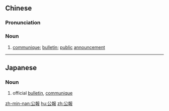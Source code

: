{{also|公报}}
==Chinese==
{{zh-forms|s=公报}}

===Pronunciation===
{{zh-pron
|m=gōngbào
|c=gung1 bou3
|mn=kong-pò
|cat=n
}}

===Noun===
{{zh-noun}}

# [[communique]]; [[bulletin]]; [[public]] [[announcement]]

{{zh-cat|Advanced}}

----

==Japanese==
{{ja-kanjitab|こう|ほう|yomi=on}}

===Noun===
{{ja-noun|こうほう}}

# official [[bulletin]], [[communique]]

[[zh-min-nan:公報]]
[[hu:公報]]
[[zh:公報]]